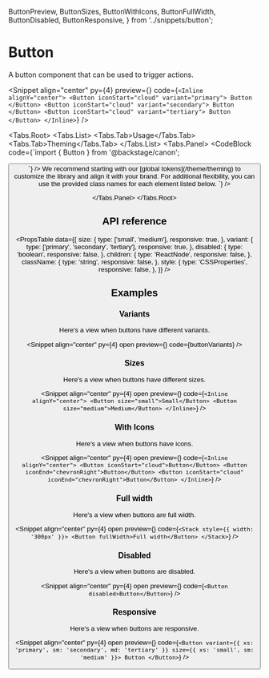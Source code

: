   ButtonPreview,
  ButtonSizes,
  ButtonWithIcons,
  ButtonFullWidth,
  ButtonDisabled,
  ButtonResponsive,
} from '../snippets/button';

# Button

A button component that can be used to trigger actions.

<Snippet
  align="center"
  py={4}
  preview={<ButtonPreview />}
  code={`<Inline alignY="center">
  <Button iconStart="cloud" variant="primary">
    Button
  </Button>
  <Button iconStart="cloud" variant="secondary">
    Button
  </Button>
  <Button iconStart="cloud" variant="tertiary">
    Button
  </Button>
</Inline>`}
/>

<Tabs.Root>
  <Tabs.List>
    <Tabs.Tab>Usage</Tabs.Tab>
    <Tabs.Tab>Theming</Tabs.Tab>
  </Tabs.List>
  <Tabs.Panel>
    <CodeBlock
      code={`import { Button } from '@backstage/canon';

<Button />
`}
    />
  </Tabs.Panel>
  <Tabs.Panel>
    We recommend starting with our [global tokens](/theme/theming) to customize the library and align it with
    your brand. For additional flexibility, you can use the provided class names for each element listed below.
    <CodeBlock
      code={`<Button className="button" />`}
    />

  </Tabs.Panel>
</Tabs.Root>

## API reference

<PropsTable
  data={{
    size: {
      type: ['small', 'medium'],
      responsive: true,
    },
    variant: {
      type: ['primary', 'secondary', 'tertiary'],
      responsive: true,
    },
    disabled: {
      type: 'boolean',
      responsive: false,
    },
    children: {
      type: 'ReactNode',
      responsive: false,
    },
    className: {
      type: 'string',
      responsive: false,
    },
    style: {
      type: 'CSSProperties',
      responsive: false,
    },
  }}
/>

## Examples

### Variants

Here's a view when buttons have different variants.

<Snippet
  align="center"
  py={4}
  open
  preview={<ButtonPreview />}
  code={buttonVariants}
/>

### Sizes

Here's a view when buttons have different sizes.

<Snippet
  align="center"
  py={4}
  open
  preview={<ButtonSizes />}
  code={`<Inline alignY="center">
    <Button size="small">Small</Button>
    <Button size="medium">Medium</Button>
</Inline>`}
/>

### With Icons

Here's a view when buttons have icons.

<Snippet
  align="center"
  py={4}
  open
  preview={<ButtonWithIcons />}
  code={`<Inline alignY="center">
    <Button iconStart="cloud">Button</Button>
    <Button iconEnd="chevronRight">Button</Button>
    <Button iconStart="cloud" iconEnd="chevronRight">Button</Button>
</Inline>`}
/>

### Full width

Here's a view when buttons are full width.

<Snippet
  align="center"
  py={4}
  open
  preview={<ButtonFullWidth />}
  code={`<Stack style={{ width: '300px' }}>
    <Button fullWidth>Full width</Button>
</Stack>`}
/>

### Disabled

Here's a view when buttons are disabled.

<Snippet
  align="center"
  py={4}
  open
  preview={<ButtonDisabled />}
  code={`<Button disabled>Button</Button>`}
/>

### Responsive

Here's a view when buttons are responsive.

<Snippet
  align="center"
  py={4}
  open
  preview={<ButtonResponsive />}
  code={`<Button
    variant={{ xs: 'primary', sm: 'secondary', md: 'tertiary' }}
    size={{ xs: 'small', sm: 'medium' }}>
    Button
</Button>`}
/>
